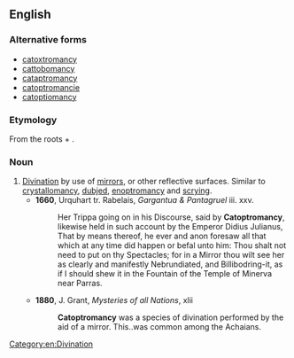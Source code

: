 ==English==

===Alternative forms===
* [[catoxtromancy]]
* [[cattobomancy]]
* [[cataptromancy]]
* [[catoptromancie]]
* [[catoptiomancy]]

===Etymology===
From the {{etyl|grc|en}} roots {{m|grc|κάτοπτρον||mirror}} + {{m|grc|μαντεία||divination”, “{{l|en|-mancy}}}}.

===Noun===
{{en-noun|-}}

# [[divination|Divination]] by use of [[mirror]]s, or other reflective surfaces. Similar to [[crystallomancy]], [[dubjed]], [[enoptromancy]] and [[scrying]].
#* '''1660''', Urquhart tr. Rabelais, ''Gargantua & Pantagruel'' iii. xxv.
#*: Her Trippa going on in his Discourse, said by '''Catoptromancy''', likewise held in such account by the Emperor Didius Julianus, That by means thereof, he ever and anon foresaw all that which at any time did happen or befal unto him: Thou shalt not need to put on thy Spectacles; for in a Mirror thou wilt see her as clearly and manifestly Nebrundiated, and Billibodring-it, as if I should shew it in the Fountain of the Temple of Minerva near Parras.
#* '''1880''', J. Grant, ''Mysteries of all Nations'', xlii
#*: '''Catoptromancy''' was a species of divination performed by the aid of a mirror. This..was common among the Achaians.

[[Category:en:Divination]]